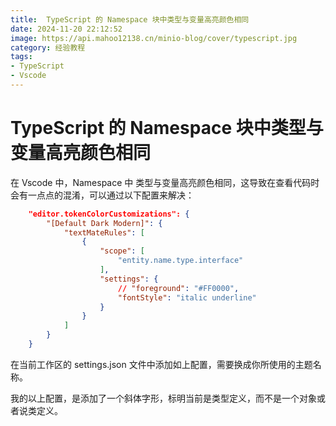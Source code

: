 ```yaml
---
title:  TypeScript 的 Namespace 块中类型与变量高亮颜色相同
date: 2024-11-20 22:12:52
image: https://api.mahoo12138.cn/minio-blog/cover/typescript.jpg
category: 经验教程
tags:
- TypeScript
- Vscode
---
```



# TypeScript 的 Namespace 块中类型与变量高亮颜色相同

在 Vscode 中，Namespace 中 类型与变量高亮颜色相同，这导致在查看代码时会有一点点的混淆，可以通过以下配置来解决：

```json
    "editor.tokenColorCustomizations": {
        "[Default Dark Modern]": {
            "textMateRules": [
                {
                    "scope": [
                        "entity.name.type.interface"
                    ],
                    "settings": {
                        // "foreground": "#FF0000",
                        "fontStyle": "italic underline"
                    }
                }
            ]
        }
    }
```

在当前工作区的 settings.json 文件中添加如上配置，需要换成你所使用的主题名称。

我的以上配置，是添加了一个斜体字形，标明当前是类型定义，而不是一个对象或者说类定义。

